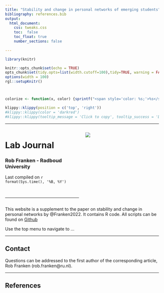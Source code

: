 ```yaml
---
title: "Stability and change in personal networks of emerging students"
bibliography: references.bib
output: 
  html_document:
    css: tweaks.css
    toc:  false
    toc_float: true
    number_sections: false
 
---
```




```r
library(knitr)

knitr::opts_chunk$set(echo = TRUE)
opts_chunk$set(tidy.opts=list(width.cutoff=100),tidy=TRUE, warning = FALSE, message = FALSE,comment = "#>", cache=TRUE, class.source=c("test"), class.output=c("test2"))
options(width = 100)
rgl::setupKnitr()



colorize <- function(x, color) {sprintf("<span style='color: %s;'>%s</span>", color, x) }

```

```r
klippy::klippy(position = c('top', 'right'))
#klippy::klippy(color = 'darkred')
#klippy::klippy(tooltip_message = 'Click to copy', tooltip_success = 'Done')
```




----

:::::::::::::: {.columns}
::: {.column width="50%"}

# **Lab Journal**
### Rob Franken - Radboud University
Last compiled on `r format(Sys.time(), '%B, %Y')`

<br>

----
  

:::
::: {.column width="50%"}

![](images/egonet.png)

:::
::::::::::::::

This website is a supplement to the paper on stability and change in personal networks by @Franken2022. It contains R code. 
All scripts can be found on [Github](https://github.com/robfranken/networkchange)

Use the top menu to navigate to ...

----

## Contact  

Questions can be addressed to the first author of the corresponding article, Rob Franken (rob.franken@ru.nl).
  
----

## References






